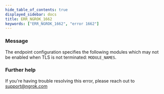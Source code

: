 ```yaml
---
hide_table_of_contents: true
displayed_sidebar: docs
title: ERR_NGROK_1662
keywords: ["ERR_NGROK_1662", "error 1662"]
---
```


### Message

The endpoint configuration specifies the following modules which may not be enabled when TLS is not terminated: `MODULE_NAMES`.

### Further help

If you're having trouble resolving this error, please reach out to [support@ngrok.com](mailto:support@ngrok.com?subject=Help%20with%20ERR_NGROK_1662)
